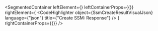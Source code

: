
<SegmentedContainer
  leftElement={<SsmCreateResultDesc />}
  leftContainerProps={{}}
  rightElement={
    <CodeHighlighter
      object={SsmCreateResultVisualJson}
      language={"json"}
      title={"Create SSM: Response"}
    />
  }
  rightContainerProps={{}}
/>
